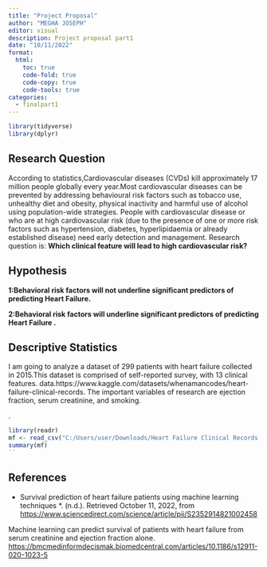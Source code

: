 ```yaml
---
title: "Project Proposal"
author: "MEGHA JOSEPH"
editor: visual
description: Project proposal part1
date: "10/11/2022"
format:
  html:
    toc: true
    code-fold: true
    code-copy: true
    code-tools: true
categories:
  - finalpart1
---
```


```r
library(tidyverse)
library(dplyr)

```

## Research Question

According to statistics,Cardiovascular diseases (CVDs) kill approximately 17 million people globally every year.Most cardiovascular diseases can be prevented by addressing behavioural risk factors such as tobacco use, unhealthy diet and obesity, physical inactivity and harmful use of alcohol using population-wide strategies.
People with cardiovascular disease or who are at high cardiovascular risk (due to the presence of one or more risk factors such as hypertension, diabetes, hyperlipidaemia or already established disease) need early detection and management.
Research question is: **Which clinical feature will lead to high cardiovascular risk?**

## Hypothesis

**1:Behavioral risk factors will not underline significant predictors of predicting Heart Failure.**

**2:Behavioral risk factors will underline significant predictors of predicting Heart Failure .**

## Descriptive Statistics

I am going to analyze a dataset of 299 patients with heart failure collected in 2015.This dataset is comprised of self-reported survey, with 13 clinical features. data.https://www.kaggle.com/datasets/whenamancodes/heart-failure-clinical-records.
The important variables of research are ejection fraction, serum creatinine, and smoking.

.

```r
library(readr)
mf <- read_csv("C:/Users/user/Downloads/Heart Failure Clinical Records.csv")
summary(mf)
``
```

## References

* Survival prediction of heart failure patients using machine learning techniques *. (n.d.). Retrieved October 11, 2022, from <https://www.sciencedirect.com/science/article/pii/S2352914821002458>

Machine learning can predict survival of patients with heart failure from serum creatinine and ejection fraction alone. <https://bmcmedinformdecismak.biomedcentral.com/articles/10.1186/s12911-020-1023-5>
